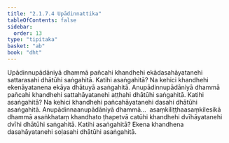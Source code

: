 ```yaml
---
title: "2.1.7.4 Upādinnattika"
tableOfContents: false
sidebar:
  order: 13
type: "tipitaka"
basket: "ab"
book: "dht"
---
```



<DynamicBreadcrumb />

<Division number="84" book="dht" bookNo="31" page="15">

<Paragraph number="130" book="dht">
Upādinnupādāniyā dhammā pañcahi khandhehi ekādasahāyatanehi sattarasahi dhātūhi saṅgahitā. Katihi asaṅgahitā? Na kehici khandhehi ekenāyatanena ekāya dhātuyā asaṅgahitā.
</Paragraph>

</Division>
<Division number="85" book="dht" bookNo="31" page="15">

<Paragraph number="131" book="dht">
Anupādinnupādāniyā dhammā pañcahi khandhehi sattahāyatanehi aṭṭhahi dhātūhi saṅgahitā. Katihi asaṅgahitā? Na kehici khandhehi pañcahāyatanehi dasahi dhātūhi asaṅgahitā.
</Paragraph>

</Division>
<Division number="86" book="dht" bookNo="31" page="15">

<Paragraph number="132" book="dht">
Anupādinnaanupādāniyā dhammā…  asaṃkiliṭṭhaasaṃkilesikā dhammā asaṅkhataṃ khandhato ṭhapetvā catūhi khandhehi dvīhāyatanehi dvīhi dhātūhi saṅgahitā. Katihi asaṅgahitā? Ekena khandhena dasahāyatanehi soḷasahi dhātūhi asaṅgahitā.
</Paragraph>
</Division>